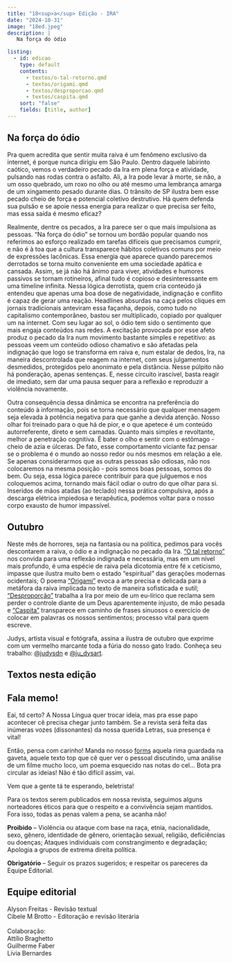 ```yaml
---
title: "18<sup>a</sup> Edição - IRA"
date: "2024-10-31"
image: "18ed.jpeg"
description: |
   Na força do ódio

listing: 
  - id: edicao
    type: default
    contents:
      - textos/o-tal-retorno.qmd
      - textos/origami.qmd
      - textos/desproporcao.qmd
      - textos/caspita.qmd
    sort: "false"
    fields: [title, author]
---
```


## Na força do ódio

<!-- ![](capa.jpeg){.imgpar width="60%"} -->

Pra quem acredita que sentir muita raiva é um fenômeno exclusivo da internet, é porque nunca dirigiu em São Paulo. Dentro daquele labirinto caótico, vemos o verdadeiro pecado da Ira em plena força e atividade, pulsando nas rodas contra o asfalto. Ali, a Ira pode levar à morte, se não, a um osso quebrado, um roxo no olho ou até mesmo uma lembrança amarga de um xingamento pesado durante dias. O trânsito de SP ilustra bem esse pecado cheio de força e potencial coletivo destrutivo. Há quem defenda sua pulsão e se apoie nessa energia para realizar o que precisa ser feito, mas essa saída é mesmo eficaz?

Realmente, dentre os pecados, a Ira parece ser o que mais impulsiona as pessoas. "Na força do ódio" se tornou um bordão popular quando nos referimos ao esforço realizado em tarefas difíceis que precisamos cumprir, e não é à toa que a cultura transparece hábitos coletivos comuns por meio de expressões lacônicas. Essa energia que aparece quando parecemos derrotados se torna muito conveniente em uma sociedade apática e cansada. Assim, se já não há ânimo para viver, atividades e humores passivos se tornam rotineiros, afinal tudo é copioso e desinteressante em uma timeline infinita. Nessa lógica derrotista, quem cria conteúdo já entendeu que apenas uma boa dose de negatividade, indignação e conflito é capaz de gerar uma reação. Headlines absurdas na caça pelos cliques em jornais tradicionais anteviram essa façanha, depois, como tudo no capitalismo contemporâneo, bastou ser multiplicado, copiado por qualquer um na internet. Com seu lugar ao sol, o ódio tem sido o sentimento que mais engaja conteúdos nas redes. A excitação provocada por esse afeto produz o pecado da Ira num movimento bastante simples e repetitivo: as pessoas veem um conteúdo odioso chamativo e são afetadas pela indignação que logo se transforma em raiva e, num estalar de dedos, Ira, na maneira descontrolada que reagem na internet, com seus julgamentos desmedidos, protegidos pelo anonimato e pela distância. Nesse púlpito não há ponderação, apenas sentenças. E, nesse circuito irascível, basta reagir de imediato, sem dar uma pausa sequer para a reflexão e reproduzir a violência novamente.

Outra consequência dessa dinâmica se encontra na preferência do conteúdo à informação, pois se torna necessário que qualquer mensagem seja elevada à potência negativa para que ganhe a devida atenção. Nosso olhar foi treinado para o que há de pior, e o que apetece é um conteúdo autorreferente, direto e sem camadas. Quanto mais simples e revoltante, melhor a penetração cognitiva. É bater o olho e sentir com o estômago - cheio de azia e úlceras. De fato, esse comportamento viciante faz pensar se o problema é o mundo ao nosso redor ou nós mesmos em relação a ele. Se apenas considerarmos que as outras pessoas são odiosas, não nos colocaremos na mesma posição - pois somos boas pessoas, somos do bem. Ou seja, essa lógica parece contribuir para que julguemos e nos coloquemos acima, tornando mais fácil odiar o outro do que olhar para si. Inseridos de mãos atadas (ao teclado) nessa prática compulsiva, após a descarga elétrica impiedosa e terapêutica, podemos voltar para o nosso corpo exausto de humor impassível.


## Outubro

Neste mês de horrores, seja na fantasia ou na política, pedimos para vocês descontarem a raiva, o ódio e a indignação no pecado da Ira. ["O tal retorno"](textos/o-tal-retorno.qmd) nos convida para uma reflexão indignada e necessária, mas em um nível mais profundo, é uma espécie de raiva pela dicotomia entre fé x ceticismo,  impasse que ilustra muito bem o estado “espiritual” das gerações modernas ocidentais; O poema ["Origami"](textos/origami.qmd) evoca a arte precisa e delicada para a metáfora da raiva implicada no texto de maneira sofisticada e sutil; ["Desproporção"](textos/desproporcao.qmd) trabalha a Ira por meio de um eu-lírico que reclama sem perder o controle diante de um Deus aparentemente injusto, de mão pesada e ["Caspita"](textos/caspita.qmd) transparece em caminho de frases sinuosos o exercício de colocar em palavras os nossos sentimentos; processo vital para quem escreve.  


Judys, artista visual e fotógrafa, assina a ilustra de outubro que exprime com um vermelho marcante toda a fúria do nosso gato Irado. Conheça seu trabalho: [@judysdn](https://www.instagram.com/judysdn) e [@ju_dysart](https://www.instagram.com/ju_dysart).

## Textos nesta edição

::: {#edicao}
:::

## <i class="bi bi-mic-fill"></i> Fala memo!

Eai, td certo? A Nossa Língua quer trocar ideia, mas pra esse papo acontecer cê precisa chegar junto também. Se a revista será feita das inúmeras vozes (dissonantes) da nossa querida Letras, sua presença é vital!

Então, pensa com carinho! Manda no nosso [forms](https://forms.gle/DLdK8XZ6FbcQp5bD9) aquela rima guardada na gaveta, aquele texto top que cê quer ver o pessoal discutindo, uma análise de um filme mucho loco, um poema esquecido nas notas do cel... Bota pra circular as ideias! Não é tão difícil assim, vai.

Vem que a gente tá te esperando, beletrista!

::: callout-important
Para os textos serem publicados em nossa revista, seguimos alguns norteadores éticos para que o respeito e a convivência sejam mantidos. Fora isso, todas as penas valem a pena, se acanha não!

**Proibido** -- Violência ou ataque com base na raça, etnia, nacionalidade, sexo, gênero, identidade de gênero, orientação sexual, religião, deficiências ou doenças; Ataques individuais com constrangimento e degradação; Apologia a grupos de extrema direita política.

**Obrigatório** -- Seguir os prazos sugeridos; e respeitar os pareceres da Equipe Editorial.
:::

## Equipe editorial

<p>

</p>

| Alyson Freitas - Revisão textual
| Cibele M Brotto - Editoração e revisão literária
| 
| Colaboração:
| Attílio Braghetto
| Guilherme Faber
| Livia Bernardes
